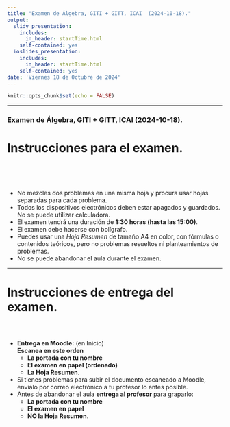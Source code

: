 ```yaml
---
title: "Examen de Álgebra, GITI + GITT, ICAI  (2024-10-18)."
output:
  slidy_presentation: 
    includes:
      in_header: startTime.html
    self-contained: yes
  ioslides_presentation:
    includes:
      in_header: startTime.html
    self-contained: yes
date: 'Viernes 18 de Octubre de 2024'
---
```


```r
knitr::opts_chunk$set(echo = FALSE)
```

---

### Examen de Álgebra, GITI + GITT, ICAI  (2024-10-18).

<h1>Instrucciones para el examen.</h1>

<h1 style ="font-size: 400%;"><div id="txt1" ></div></h1>

 + No mezcles dos problemas en una misma hoja y procura usar hojas separadas para cada problema.
 + Todos los dispositivos electrónicos deben estar apagados y guardados. No se puede utilizar calculadora.
 + El examen tendrá una duración de **1:30 horas (hasta las 15:00)**.
 + El examen debe hacerse con bolígrafo.
 + Puedes usar una *Hoja Resumen* de tamaño A4 en color, con fórmulas o contenidos teóricos, pero no problemas resueltos ni planteamientos de problemas.
 + No se puede abandonar el aula durante el examen. 

---

<h1> Instrucciones de entrega del examen.</h1>

<h1 style ="font-size: 300%;"><div id="txt2"></div></h1>

 + **Entrega en Moodle:** (en Inicio)  
  **Escanea en este orden** 
    + **La portada con tu nombre**
    + **El examen en papel (ordenado)**  
    + **La Hoja Resumen**.  
 + Si tienes problemas para subir el documento escaneado a Moodle, envíalo por correo electrónico a tu profesor lo antes posible. 
 + Antes de abandonar el aula **entrega al profesor** para graparlo:
    + **La portada con tu nombre**
    + **El examen en papel**  
    + **NO la Hoja Resumen**.
